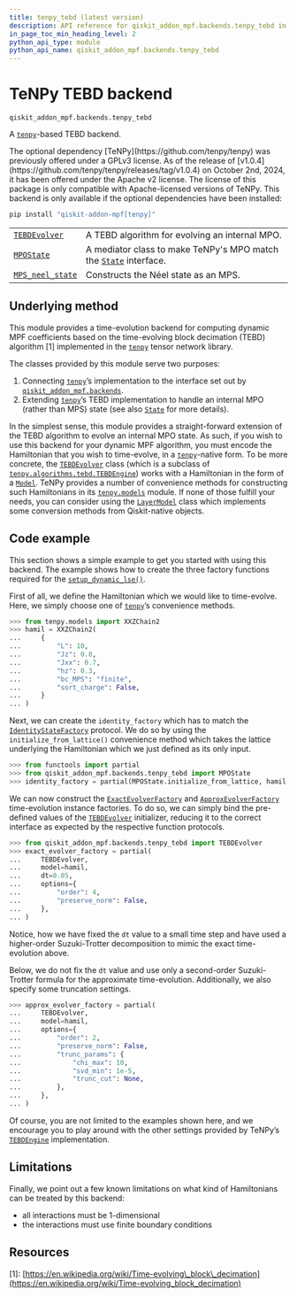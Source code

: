 ```yaml
---
title: tenpy_tebd (latest version)
description: API reference for qiskit_addon_mpf.backends.tenpy_tebd in the latest version of qiskit-addon-mpf
in_page_toc_min_heading_level: 2
python_api_type: module
python_api_name: qiskit_addon_mpf.backends.tenpy_tebd
---
```


<span id="module-qiskit_addon_mpf.backends.tenpy_tebd" />

<span id="tenpy-tebd-backend-qiskit-addon-mpf-backends-tenpy-tebd" />

# TeNPy TEBD backend

`qiskit_addon_mpf.backends.tenpy_tebd`

A [`tenpy`](https://tenpy.readthedocs.io/en/latest/main.html#module-tenpy "(in TeNPy v1.0.5)")-based TEBD backend.

<Admonition title="Caution" type="note">
  The optional dependency [TeNPy](https://github.com/tenpy/tenpy) was previously offered under a GPLv3 license. As of the release of [v1.0.4](https://github.com/tenpy/tenpy/releases/tag/v1.0.4) on October 2nd, 2024, it has been offered under the Apache v2 license. The license of this package is only compatible with Apache-licensed versions of TeNPy.
</Admonition>

<Admonition title="Warning" type="caution">
  This backend is only available if the optional dependencies have been installed:

  ```python
  pip install "qiskit-addon-mpf[tenpy]"
  ```
</Admonition>

|                                                                                                              |                                                                                                                       |
| ------------------------------------------------------------------------------------------------------------ | --------------------------------------------------------------------------------------------------------------------- |
| [`TEBDEvolver`](backends-tenpy-tebd-tebd-evolver "qiskit_addon_mpf.backends.tenpy_tebd.TEBDEvolver")         | A TEBD algorithm for evolving an internal MPO.                                                                        |
| [`MPOState`](backends-tenpy-tebd-mpo-state "qiskit_addon_mpf.backends.tenpy_tebd.MPOState")                  | A mediator class to make TeNPy's MPO match the [`State`](backends#state "qiskit_addon_mpf.backends.State") interface. |
| [`MPS_neel_state`](backends-tenpy-tebd-mps-neel-state "qiskit_addon_mpf.backends.tenpy_tebd.MPS_neel_state") | Constructs the Néel state as an MPS.                                                                                  |

## Underlying method

This module provides a time-evolution backend for computing dynamic MPF coefficients based on the time-evolving block decimation (TEBD) algorithm \[1] implemented in the [`tenpy`](https://tenpy.readthedocs.io/en/latest/main.html#module-tenpy "(in TeNPy v1.0.5)") tensor network library.

The classes provided by this module serve two purposes:

1.  Connecting [`tenpy`](https://tenpy.readthedocs.io/en/latest/main.html#module-tenpy "(in TeNPy v1.0.5)")’s implementation to the interface set out by [`qiskit_addon_mpf.backends`](backends#module-qiskit_addon_mpf.backends "qiskit_addon_mpf.backends").
2.  Extending [`tenpy`](https://tenpy.readthedocs.io/en/latest/main.html#module-tenpy "(in TeNPy v1.0.5)")’s TEBD implementation to handle an internal MPO (rather than MPS) state (see also [`State`](backends#state "qiskit_addon_mpf.backends.State") for more details).

In the simplest sense, this module provides a straight-forward extension of the TEBD algorithm to evolve an internal MPO state. As such, if you wish to use this backend for your dynamic MPF algorithm, you must encode the Hamiltonian that you wish to time-evolve, in a [`tenpy`](https://tenpy.readthedocs.io/en/latest/main.html#module-tenpy "(in TeNPy v1.0.5)")-native form. To be more concrete, the [`TEBDEvolver`](backends-tenpy-tebd-tebd-evolver "qiskit_addon_mpf.backends.tenpy_tebd.TEBDEvolver") class (which is a subclass of [`tenpy.algorithms.tebd.TEBDEngine`](https://tenpy.readthedocs.io/en/latest/reference/tenpy.algorithms.tebd.TEBDEngine.html#tenpy.algorithms.tebd.TEBDEngine "(in TeNPy v1.0.5)")) works with a Hamiltonian in the form of a [`Model`](https://tenpy.readthedocs.io/en/latest/reference/tenpy.models.model.Model.html#tenpy.models.model.Model "(in TeNPy v1.0.5)"). TeNPy provides a number of convenience methods for constructing such Hamiltonians in its [`tenpy.models`](https://tenpy.readthedocs.io/en/latest/reference/tenpy.models.html#module-tenpy.models "(in TeNPy v1.0.5)") module. If none of those fulfill your needs, you can consider using the [`LayerModel`](backends-tenpy-layers-layer-model "qiskit_addon_mpf.backends.tenpy_layers.LayerModel") class which implements some conversion methods from Qiskit-native objects.

## Code example

This section shows a simple example to get you started with using this backend. The example shows how to create the three factory functions required for the [`setup_dynamic_lse()`](dynamic#setup_dynamic_lse "qiskit_addon_mpf.dynamic.setup_dynamic_lse").

First of all, we define the Hamiltonian which we would like to time-evolve. Here, we simply choose one of [`tenpy`](https://tenpy.readthedocs.io/en/latest/main.html#module-tenpy "(in TeNPy v1.0.5)")’s convenience methods.

```python
>>> from tenpy.models import XXZChain2
>>> hamil = XXZChain2(
...     {
...         "L": 10,
...         "Jz": 0.8,
...         "Jxx": 0.7,
...         "hz": 0.3,
...         "bc_MPS": "finite",
...         "sort_charge": False,
...     }
... )
```

Next, we can create the `identity_factory` which has to match the [`IdentityStateFactory`](dynamic#identitystatefactory "qiskit_addon_mpf.dynamic.IdentityStateFactory") protocol. We do so by using the `initialize_from_lattice()` convenience method which takes the lattice underlying the Hamiltonian which we just defined as its only input.

```python
>>> from functools import partial
>>> from qiskit_addon_mpf.backends.tenpy_tebd import MPOState
>>> identity_factory = partial(MPOState.initialize_from_lattice, hamil.lat),
```

We can now construct the [`ExactEvolverFactory`](dynamic#exactevolverfactory "qiskit_addon_mpf.dynamic.ExactEvolverFactory") and [`ApproxEvolverFactory`](dynamic#approxevolverfactory "qiskit_addon_mpf.dynamic.ApproxEvolverFactory") time-evolution instance factories. To do so, we can simply bind the pre-defined values of the [`TEBDEvolver`](backends-tenpy-tebd-tebd-evolver "qiskit_addon_mpf.backends.tenpy_tebd.TEBDEvolver") initializer, reducing it to the correct interface as expected by the respective function protocols.

```python
>>> from qiskit_addon_mpf.backends.tenpy_tebd import TEBDEvolver
>>> exact_evolver_factory = partial(
...     TEBDEvolver,
...     model=hamil,
...     dt=0.05,
...     options={
...         "order": 4,
...         "preserve_norm": False,
...     },
... )
```

Notice, how we have fixed the `dt` value to a small time step and have used a higher-order Suzuki-Trotter decomposition to mimic the exact time-evolution above.

Below, we do not fix the `dt` value and use only a second-order Suzuki-Trotter formula for the approximate time-evolution. Additionally, we also specify some truncation settings.

```python
>>> approx_evolver_factory = partial(
...     TEBDEvolver,
...     model=hamil,
...     options={
...         "order": 2,
...         "preserve_norm": False,
...         "trunc_params": {
...             "chi_max": 10,
...             "svd_min": 1e-5,
...             "trunc_cut": None,
...         },
...     },
... )
```

Of course, you are not limited to the examples shown here, and we encourage you to play around with the other settings provided by TeNPy’s [`TEBDEngine`](https://tenpy.readthedocs.io/en/latest/reference/tenpy.algorithms.tebd.TEBDEngine.html#tenpy.algorithms.tebd.TEBDEngine "(in TeNPy v1.0.5)") implementation.

## Limitations

Finally, we point out a few known limitations on what kind of Hamiltonians can be treated by this backend:

*   all interactions must be 1-dimensional
*   the interactions must use finite boundary conditions

## Resources

\[1]: [https://en.wikipedia.org/wiki/Time-evolving\_block\_decimation](https://en.wikipedia.org/wiki/Time-evolving_block_decimation)

